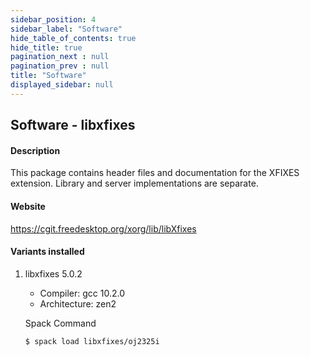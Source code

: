 ```yaml
---
sidebar_position: 4
sidebar_label: "Software"
hide_table_of_contents: true
hide_title: true
pagination_next : null
pagination_prev : null
title: "Software"
displayed_sidebar: null
---
```


## Software - libxfixes


#### Description
This package contains header files and documentation for the XFIXES extension. Library and server implementations are separate.

#### Website
https://cgit.freedesktop.org/xorg/lib/libXfixes

#### Variants installed

1. libxfixes 5.0.2

    - Compiler: gcc 10.2.0
    - Architecture: zen2

    Spack Command
    ```bash
    $ spack load libxfixes/oj2325i
    ```
